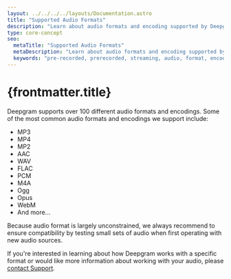 ---
layout: ../../../../layouts/Documentation.astro
title: "Supported Audio Formats"
description: "Learn about audio formats and encoding supported by Deepgram."
type: core-concept
seo:
  metaTitle: "Supported Audio Formats"
  metaDescription: "Learn about audio formats and encoding supported by Deepgram."
  keywords: "pre-recorded, prerecorded, streaming, audio, format, encoding, transcribe, transcription, speech recognition"
---

# {frontmatter.title}

Deepgram supports over 100 different audio formats and encodings. Some of the most common audio formats and encodings we support include:

- MP3
- MP4
- MP2
- AAC
- WAV
- FLAC
- PCM
- M4A
- Ogg
- Opus
- WebM
- And more...

Because audio format is largely unconstrained, we always recommend to ensure compatibility by testing small sets of audio when first operating with new audio sources.

If you're interested in learning about how Deepgram works with a specific format or would like more information about working with your audio, please [contact Support](/support/).
